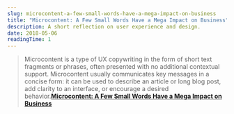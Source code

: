 ```yaml
---
slug: microcontent-a-few-small-words-have-a-mega-impact-on-business
title: "Microcontent: A Few Small Words Have a Mega Impact on Business"
description: A short reflection on user experience and design.
date: 2018-05-06
readingTime: 1
---
```


> Microcontent is a type of UX copywriting in the form of short text fragments or phrases, often presented with no additional contextual support.
Microcontent usually communicates key messages in a concise form: it can be used to describe an article or long blog post, add clarity to an interface, or encourage a desired behavior.**<a href="https://www.nngroup.com/articles/microcontent-how-to-write-headlines-page-titles-and-subject-lines/">Microcontent: A Few Small Words Have a Mega Impact on Business</a>**